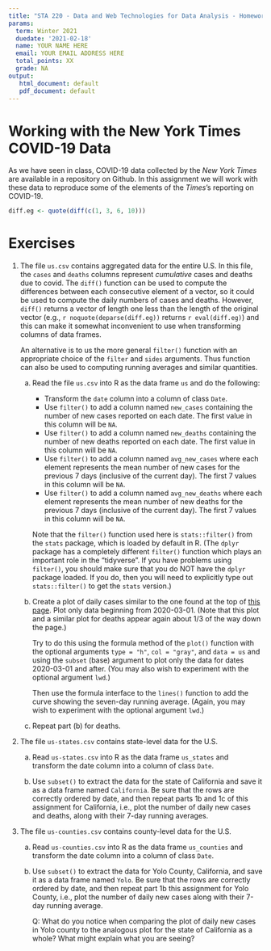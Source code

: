 ```yaml
---
title: "STA 220 - Data and Web Technologies for Data Analysis - Homework 2"
params:
  term: Winter 2021
  duedate: '2021-02-18'
  name: YOUR NAME HERE
  email: YOUR EMAIL ADDRESS HERE
  total_points: XX
  grade: NA
output: 
   html_document: default
   pdf_document: default
---
```




# Working with the New York Times COVID-19 Data

As we have seen in class, COVID-19 data collected by the *New York
Times* are available in a repository on Github.  In this assignment we
will work with these data to reproduce some of the elements of the
*Times*'s reporting on COVID-19.  

```r
diff.eg <- quote(diff(c(1, 3, 6, 10)))
```

# Exercises

1. The file `us.csv` contains aggregated data for the entire U.S.  In
   this file, the `cases` and `deaths` columns represent *cumulative*
   cases and deaths due to covid. The `diff()` function can be used to
   compute the differences between each consecutive element of a
   vector, so it could be used to compute the daily numbers of cases
   and deaths.  However, `diff()` returns a vector of length one less
   than the length of the original vector (e.g., `r noquote(deparse(diff.eg))`
   returns `r eval(diff.eg)`) and this can make it somewhat
   inconvenient to use when transforming columns of data frames.
   
   An alternative is to us the more general `filter()` function with
   an appropriate choice of the `filter` and `sides` arguments.  Thus function
   can also be used to computing running averages and similar quantities.
   
    a. Read the file `us.csv` into R as the data frame `us` and do the
       following:
	  
        * Transform the `date` column into a column of class `Date`.
        * Use `filter()` to add a column named `new_cases` containing the
          number of new cases reported on each date. The first
          value in this column will be `NA`.
        * Use `filter()` to add a column named `new_deaths` containing the
          number of new deaths reported on each date. The first
          value in this column will be `NA`.
        * Use `filter()` to add a column named `avg_new_cases` where
     	    each element represents the mean number of new cases for the
     	    previous 7 days (inclusive of the current day).  The first 7
     	    values in this column will be `NA`.
        * Use `filter()` to add a column named `avg_new_deaths` where
     	    each element represents the mean number of new deaths for the
     	    previous 7 days (inclusive of the current day).  The first 7
     	    values in this column will be `NA`.
			
       Note that the `filter()` function used here is
       `stats::filter()` from the `stats` package, which is loaded by
       default in R. (The `dplyr` package has a completely different
       `filter()` function which plays an important role in the
       "tidyverse".  If you have problems using `filter()`, you should
       make sure that you do NOT have the `dplyr` package loaded.  If
       you do, then you will need to explicitly type out
       `stats::filter()` to get the `stats` version.)
     	  
     	  
    b. Create a plot of daily cases similar to the one found at the
  	   top of [this
  	   page](https://www.nytimes.com/interactive/2020/us/coronavirus-us-cases.html).
  	   Plot only data beginning from 2020-03-01. (Note that this plot
  	   and a similar plot for deaths appear again about 1/3 of the way
  	   down the page.)

       Try to do this using the formula method of the `plot()` function with the
       optional arguments `type = "h"`, `col = "gray"`, and `data = us`
       and using the `subset` (base) argument to plot only the data for dates 2020-03-01
       and after. (You may also wish to experiment with the optional argument `lwd`.)
       
       Then use the formula interface to the `lines()` function to add the curve
       showing the seven-day running average. (Again, you may wish to experiment
       with the optional argument `lwd`.)


    c. Repeat part (b) for deaths.


2. The file `us-states.csv` contains state-level data for the U.S.

    a. Read `us-states.csv` into R as the data frame `us_states`
       and transform the date column into a column of class `Date`.
	   

    b. Use `subset()` to extract the data for the state of California
       and save it as a data frame named `California`. Be sure that the
	   rows are correctly ordered by date, and then repeat parts 1b
	   and 1c of this assignment for California, i.e., plot the number of
	   daily new cases and deaths, along with their 7-day running averages.


3. The file `us-counties.csv` contains county-level data for the U.S.

    a. Read `us-counties.csv` into R as the data frame `us_counties`
       and transform the date column into a column of class `Date`.

    b. Use `subset()` to extract the data for Yolo County, California,
       and save it as a data frame named `Yolo`. Be sure that the
	   rows are correctly ordered by date, and then repeat part 1b
	   this assignment for Yolo County, i.e., plot the number of daily new
	   cases along with their 7-day running average. 
	   
	   Q: What do you notice when comparing the plot of daily new cases
       in Yolo county to the analogous plot for the state of
	   California as a whole?  What might explain what you are seeing?
